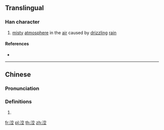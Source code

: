 {{character info/new}}
==Translingual==

===Han character===
{{Han char|rn=85|rad=水|as=08|sn=11|four=33111|canj=EJCM|ids=⿰氵空}}

# [[misty]] [[atmosphere]] in the [[air]] caused by [[drizzling]] [[rain]]

====References====
* {{Han ref|kx=0628.070|dkj=17589|dj=1030.010|hdz=31662.020|uh=6DB3|ud=28083|bh=D5E3|bd=54755}}

----

==Chinese==
{{zh-forms}}

===Pronunciation===
{{zh-pron
|m=kōng
|c=gung1
|mc=y
|oc=y
|ma=
|cat=n
}}

===Definitions===
{{zh-hanzi}}

# {{rfdef|lang=zh}}

[[fr:涳]]
[[pl:涳]]
[[th:涳]]
[[zh:涳]]